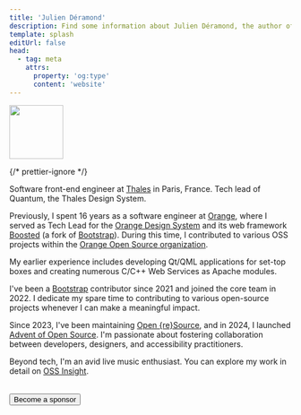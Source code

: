 ```yaml
---
title: 'Julien Déramond'
description: Find some information about Julien Déramond, the author of Open {re}Source.
template: splash
editUrl: false
head:
  - tag: meta
    attrs:
      property: 'og:type'
      content: 'website'
---
```



<div class="rounded-image">
	<Image src="/author-profile.jpg" alt="" width="96" height="96" />
</div>

{/* prettier-ignore */}
<p class="lead">Software front-end engineer at <a href="https://www.thalesgroup.com">Thales</a> in Paris, France. Tech lead of Quantum, the Thales Design System.</p>

Previously, I spent 16 years as a software engineer at <a href="https://www.orange.com">Orange</a>, where I served as Tech Lead for the <a href="https://system.design.orange.com">Orange Design System</a> and its web framework <a href="https://boosted.orange.com/">Boosted</a> (a fork of <a href="https://getbootstrap.com/">Bootstrap</a>). During this time, I contributed to various OSS projects within the <a href="https://github.com/Orange-OpenSource">Orange Open Source organization</a>.

My earlier experience includes developing Qt/QML applications for set-top boxes and creating numerous C/C++ Web Services as Apache modules.

I've been a <a href="https://getbootstrap.com/">Bootstrap</a> contributor since 2021 and joined the core team in 2022. I dedicate my spare time to contributing to various open-source projects whenever I can make a meaningful impact.

Since 2023, I've been maintaining <a href="/">Open \{re}Source</a>, and in 2024, I launched <a href="https://adventofopensource.com">Advent of Open Source</a>. I'm passionate about fostering collaboration between developers, designers, and accessibility practitioners.

Beyond tech, I'm an avid live music enthusiast. You can explore my work in detail on <a href="https://ossinsight.io/analyze/julien-deramond">OSS Insight</a>.

<div class="sl-flex" style="margin-top: 2rem">
	<Button href="https://github.com/sponsors/Open-reSource" class="action action-secondary action-outline">
		<Icon name="heart" />
		<span>Become a sponsor</span>
	</Button>
</div>

<div style="display: flex; gap: 1rem; padding-top: 1rem;">
	<FooterLink url="https://twitch.com/JulienUnderscore" type="Twitch">
		<path d="M3.857 0 1 2.857v10.286h3.429V16l2.857-2.857H9.57L14.714 8V0H3.857zm9.714 7.429-2.285 2.285H9l-2 2v-2H4.429V1.143h9.142v6.286z" />
		<path d="M11.857 3.143h-1.143V6.57h1.143V3.143zm-3.143 0H7.571V6.57h1.143V3.143z" />
	</FooterLink>
	<FooterLink url="https://github.com/julien-deramond" type="GitHub">
		<path d="M8 0C3.58 0 0 3.58 0 8c0 3.54 2.29 6.53 5.47 7.59.4.07.55-.17.55-.38 0-.19-.01-.82-.01-1.49-2.01.37-2.53-.49-2.69-.94-.09-.23-.48-.94-.82-1.13-.28-.15-.68-.52-.01-.53.63-.01 1.08.58 1.23.82.72 1.21 1.87.87 2.33.66.07-.52.28-.87.51-1.07-1.78-.2-3.64-.89-3.64-3.95 0-.87.31-1.59.82-2.15-.08-.2-.36-1.02.08-2.12 0 0 .67-.21 2.2.82.64-.18 1.32-.27 2-.27.68 0 1.36.09 2 .27 1.53-1.04 2.2-.82 2.2-.82.44 1.1.16 1.92.08 2.12.51.56.82 1.27.82 2.15 0 3.07-1.87 3.75-3.65 3.95.29.25.54.73.54 1.48 0 1.07-.01 1.93-.01 2.2 0 .21.15.46.55.38A8.012 8.012 0 0 0 16 8c0-4.42-3.58-8-8-8z" />
	</FooterLink>
	<FooterLink url="https://x.com/JulienDeramond" type="X">
		<path d="M5.026 15c6.038 0 9.341-5.003 9.341-9.334 0-.14 0-.282-.006-.422A6.685 6.685 0 0 0 16 3.542a6.658 6.658 0 0 1-1.889.518 3.301 3.301 0 0 0 1.447-1.817 6.533 6.533 0 0 1-2.087.793A3.286 3.286 0 0 0 7.875 6.03a9.325 9.325 0 0 1-6.767-3.429 3.289 3.289 0 0 0 1.018 4.382A3.323 3.323 0 0 1 .64 6.575v.045a3.288 3.288 0 0 0 2.632 3.218 3.203 3.203 0 0 1-.865.115 3.23 3.23 0 0 1-.614-.057 3.283 3.283 0 0 0 3.067 2.277A6.588 6.588 0 0 1 .78 13.58a6.32 6.32 0 0 1-.78-.045A9.344 9.344 0 0 0 5.026 15z" />
	</FooterLink>
	<FooterLink url="https://www.linkedin.com/in/julienderamond/" type="LinkedIn">
		<path d="M0 1.146C0 .513.526 0 1.175 0h13.65C15.474 0 16 .513 16 1.146v13.708c0 .633-.526 1.146-1.175 1.146H1.175C.526 16 0 15.487 0 14.854V1.146zm4.943 12.248V6.169H2.542v7.225h2.401zm-1.2-8.212c.837 0 1.358-.554 1.358-1.248-.015-.709-.52-1.248-1.342-1.248-.822 0-1.359.54-1.359 1.248 0 .694.521 1.248 1.327 1.248h.016zm4.908 8.212V9.359c0-.216.016-.432.08-.586.173-.431.568-.878 1.232-.878.869 0 1.216.662 1.216 1.634v3.865h2.401V9.25c0-2.22-1.184-3.252-2.764-3.252-1.274 0-1.845.7-2.165 1.193v.025h-.016a5.54 5.54 0 0 1 .016-.025V6.169h-2.4c.03.678 0 7.225 0 7.225h2.4z" />
	</FooterLink>
</div>
